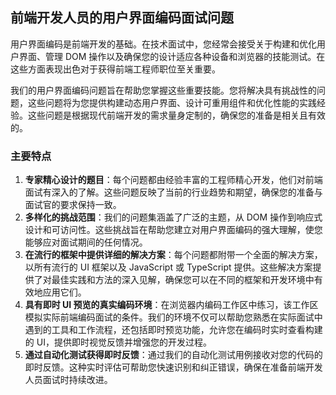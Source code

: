 ## 前端开发人员的用户界面编码面试问题

用户界面编码是前端开发的基础。在技术面试中，您经常会接受关于构建和优化用户界面、管理 DOM 操作以及确保您的设计适应各种设备和浏览器的技能测试。在这些方面表现出色对于获得前端工程师职位至关重要。

我们的用户界面编码问题旨在帮助您掌握这些重要技能。您将解决具有挑战性的问题，这些问题将为您提供构建动态用户界面、设计可重用组件和优化性能的实践经验。这些问题是根据现代前端开发的需求量身定制的，确保您的准备是相关且有效的。

### 主要特点

1. **专家精心设计的题目**：每个问题都由经验丰富的工程师精心开发，他们对前端面试有深入的了解。这些问题反映了当前的行业趋势和期望，确保您的准备与面试官的要求保持一致。
2. **多样化的挑战范围**：我们的问题集涵盖了广泛的主题，从 DOM 操作到响应式设计和可访问性。这些挑战旨在帮助您建立对用户界面编码的强大理解，使您能够应对面试期间的任何情况。
3. **在流行的框架中提供详细的解决方案**：每个问题都附带一个全面的解决方案，以所有流行的 UI 框架以及 JavaScript 或 TypeScript 提供。这些解决方案提供了对最佳实践和方法的深入见解，确保您可以在不同的框架和开发环境中有效地应用它们。
4. **具有即时 UI 预览的真实编码环境**：在浏览器内编码工作区中练习，该工作区模拟实际前端编码面试的条件。我们的环境不仅可以帮助您熟悉在实际面试中遇到的工具和工作流程，还包括即时预览功能，允许您在编码时实时查看构建的 UI，提供即时视觉反馈并增强您的开发过程。
5. **通过自动化测试获得即时反馈**：通过我们的自动化测试用例接收对您的代码的即时反馈。这种实时评估可帮助您快速识别和纠正错误，确保在准备前端开发人员面试时持续改进。
